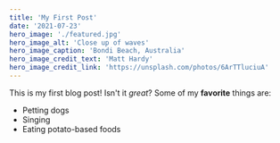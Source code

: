 ```yaml
---
title: 'My First Post'
date: '2021-07-23'
hero_image: './featured.jpg'
hero_image_alt: 'Close up of waves'
hero_image_caption: 'Bondi Beach, Australia'
hero_image_credit_text: 'Matt Hardy'
hero_image_credit_link: 'https://unsplash.com/photos/6ArTTluciuA'
---
```


This is my first blog post! Isn't it _great_?
Some of my **favorite** things are:

- Petting dogs
- Singing
- Eating potato-based foods
